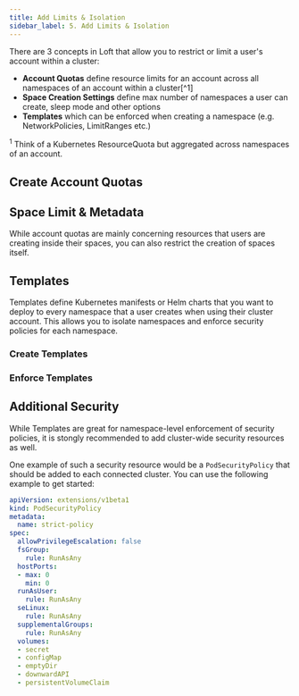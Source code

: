 ```yaml
---
title: Add Limits & Isolation
sidebar_label: 5. Add Limits & Isolation
---
```



There are 3 concepts in Loft that allow you to restrict or limit a user's account within a cluster:
- **Account Quotas** define resource limits for an account across all namespaces of an account within a cluster[^1]
- **Space Creation Settings** define max number of namespaces a user can create, sleep mode and other options
- **Templates** which can be enforced when creating a namespace (e.g. NetworkPolicies, LimitRanges etc.)

<span id="fn-1"><sup>1</sup> Think of a Kubernetes ResourceQuota but aggregated across namespaces of an account.</span>


## Create Account Quotas

<WhatAreAccountQuotas/>
<CreateAccountQuotas/>


## Space Limit & Metadata
While account quotas are mainly concerning resources that users are creating inside their spaces, you can also restrict the creation of spaces itself.

<AccountSpaceSettings/>


## Templates
Templates define Kubernetes manifests or Helm charts that you want to deploy to every namespace that a user creates when using their cluster account. This allows you to isolate namespaces and enforce security policies for each namespace.

### Create Templates
<CreateTemplatesFragment/>

### Enforce Templates
<EnforceTemplatesFragment/>


## Additional Security
While Templates are great for namespace-level enforcement of security policies, it is stongly recommended to add cluster-wide security resources as well.

One example of such a security resource would be a `PodSecurityPolicy` that should be added to each connected cluster. You can use the following example to get started:
```yaml
apiVersion: extensions/v1beta1
kind: PodSecurityPolicy
metadata:
  name: strict-policy
spec:
  allowPrivilegeEscalation: false
  fsGroup:
    rule: RunAsAny
  hostPorts:
  - max: 0
    min: 0
  runAsUser:
    rule: RunAsAny
  seLinux:
    rule: RunAsAny
  supplementalGroups:
    rule: RunAsAny
  volumes:
  - secret
  - configMap
  - emptyDir
  - downwardAPI
  - persistentVolumeClaim
```
